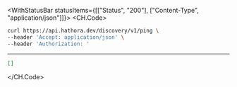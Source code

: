 

<WithStatusBar statusItems={[["Status", "200"], ["Content-Type", "application/json"]]}>
  <CH.Code>
  ```bash Example Request
  curl https://api.hathora.dev/discovery/v1/ping \
--header 'Accept: application/json' \
--header 'Authorization: '
  ```
  ---

  ```json Example Response
  []
  ```
  </CH.Code>
</WithStatusBar>
